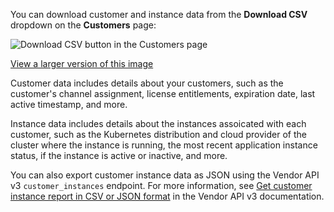 You can download customer and instance data from the **Download CSV** dropdown on the **Customers** page:

![Download CSV button in the Customers page](/images/customers-download-csv.png)

[View a larger version of this image](/images/customers-download-csv.png)

Customer data includes details about your customers, such as the customer's channel assignment, license entitlements, expiration date, last active timestamp, and more.

Instance data includes details about the instances assoicated with each customer, such as the Kubernetes distribution and cloud provider of the cluster where the instance is running, the most recent application instance status, if the instance is active or inactive, and more.

You can also export customer instance data as JSON using the Vendor API v3 `customer_instances` endpoint. For more information, see [Get customer instance report in CSV or JSON format](https://replicated-vendor-api.readme.io/reference/listappcustomerinstances) in the Vendor API v3 documentation.